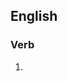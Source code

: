 ==English==

===Verb===
{{head|en|present participle}}

# {{present participle of|denaturalize|lang=en|nocat=1}}